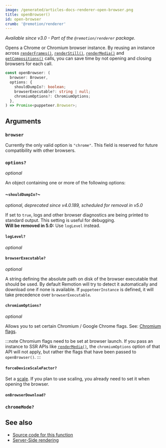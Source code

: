 ```yaml
---
image: /generated/articles-docs-renderer-open-browser.png
title: openBrowser()
id: open-browser
crumb: '@remotion/renderer'
---
```


_Available since v3.0 - Part of the `@remotion/renderer` package._

Opens a Chrome or Chromium browser instance. By reusing an instance across [`renderFrames()`](/docs/renderer/render-frames), [`renderStill()`](/docs/renderer/render-still), [`renderMedia()`](/docs/renderer/render-media) and [`getCompositions()`](/docs/renderer/get-compositions) calls, you can save time by not opening and closing browsers for each call.

```ts
const openBrowser: (
  browser: Browser,
  options: {
    shouldDumpIo?: boolean;
    browserExecutable?: string | null;
    chromiumOptions?: ChromiumOptions;
  },
) => Promise<puppeteer.Browser>;
```

## Arguments

### `browser`

Currently the only valid option is `"chrome"`. This field is reserved for future compatibility with other browsers.

### `options?`

_optional_

An object containing one or more of the following options:

#### ~`shouldDumpIo?`~

_optional, deprecated since v4.0.189, scheduled for removal in v5.0_

If set to `true`, logs and other browser diagnostics are being printed to standard output. This setting is useful for debugging.  
**Will be removed in 5.0:** Use `logLevel` instead.

#### `logLevel?`<AvailableFrom v="4.0.189"/>

_optional_

<Options id="log" />

#### `browserExecutable?`

_optional_

A string defining the absolute path on disk of the browser executable that should be used. By default Remotion will try to detect it automatically and download one if none is available. If `puppeteerInstance` is defined, it will take precedence over `browserExecutable`.

#### `chromiumOptions?`

_optional_

Allows you to set certain Chromium / Google Chrome flags. See: [Chromium flags](/docs/chromium-flags).

:::note
Chromium flags need to be set at browser launch. If you pass an instance to SSR APIs like [`renderMedia()`](/docs/renderer/render-media), the `chromiumOptions` option of that API will not apply, but rather the flags that have been passed to `openBrowser()`.
:::

#### `forceDeviceScaleFactor?`

Set a [scale](/docs/scaling). If you plan to use scaling, you already need to set it when opening the browser.

#### `onBrowserDownload?`<AvailableFrom v="4.0.137" />

<Options id="on-browser-download" />

### `chromeMode?`<AvailableFrom v="4.0.248" />

<Options id="chrome-mode" />

## See also

- [Source code for this function](https://github.com/remotion-dev/remotion/blob/main/packages/renderer/src/open-browser.ts)
- [Server-Side rendering](/docs/ssr)

